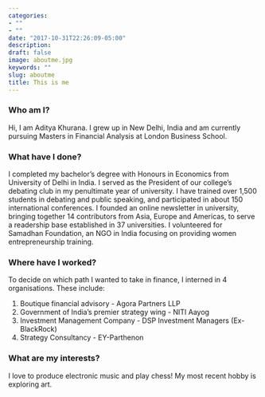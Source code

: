 ```yaml
---
categories:
- ""
- ""
date: "2017-10-31T22:26:09-05:00"
description:
draft: false
image: aboutme.jpg
keywords: ""
slug: aboutme
title: This is me
---
```


### **Who am I?**

Hi, I am Aditya Khurana. I grew up in New Delhi, India and am currently pursuing Masters in Financial Analysis at London Business School.

### **What have I done?**

I completed my bachelor's degree with Honours in Economics from University of Delhi in India. I served as the President of our college's debating club in my penultimate year of university. I have trained over 1,500 students in debating and public speaking, and participated in about 150 international conferences. I founded an online newsletter in university, bringing together 14 contributors from Asia, Europe and Americas, to serve a readership base established in 37 universities. I volunteered for Samadhan Foundation, an NGO in India focusing on providing women entrepreneurship training.

### **Where have I worked?**

To decide on which path I wanted to take in finance, I interned in 4 organisations. These include:

1.  Boutique financial advisory - Agora Partners LLP
2.  Government of India's premier strategy wing - NITI Aayog
3.  Investment Management Company - DSP Investment Managers (Ex-BlackRock)
4.  Strategy Consultancy - EY-Parthenon

### **What are my interests?**

I love to produce electronic music and play chess! My most recent hobby is exploring art.
